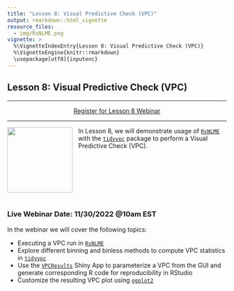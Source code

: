 ```yaml
---
title: "Lesson 8: Visual Predictive Check (VPC)"
output: rmarkdown::html_vignette
resource_files:
  - img/RsNLME.png
vignette: >
  %\VignetteIndexEntry{Lesson 8: Visual Predictive Check (VPC)}
  %\VignetteEngine{knitr::rmarkdown}
  \usepackage[utf8]{inputenc}
---
```


## Lesson 8: Visual Predictive Check (VPC)

---

<center>
<a class = "registration-button" href="https://certara.zoom.us/webinar/register/WN_fLBYsjRsTxaiCjZnIwycNg" target="_blank">Register for Lesson 8 Webinar</a>
</center>

---

<a href = "https://certara.github.io/R-RsNLME/index.html"><img src='img/tidyvpc.png'  align="left" style = "height: 150px; padding-right: 10px;"/></a>

In Lesson 8, we will demonstrate usage of [`RsNLME`](https://certara.github.io/R-RsNLME/) with the [`tidyvpc`](https://certara.github.io/tidyvpc/) package to perform a Visual Predictive Check (VPC).

<br></br>
<br></br>
<br></br>


### Live Webinar Date: 11/30/2022 @10am EST

In the webinar we will cover the following topics:

* Executing a VPC run in [`RsNLME`](https://certara.github.io/R-RsNLME/)
* Explore different binning and binless methods to compute VPC statistics in [`tidyvpc`](https://certara.github.io/tidyvpc/)
* Use the [`VPCResults`](https://certara.github.io/R-VPCResults/) Shiny App to parameterize a VPC from the GUI and generate corresponding R code for reproducibility in RStudio
* Customize the resulting VPC plot using [`ggplot2`](https://ggplot2.tidyverse.org/)
